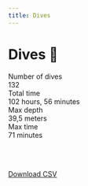 ```yaml
---
title: Dives
---
```


# Dives 🤿
<div style={{ display: 'flex', gap: '10px' }}>
  <div className='statBox'>
    <div className='label'>
      Number of dives
    </div>
    <div className='value'>
      132
    </div>
  </div>
  <div className='statBox'>
    <div className='label'>
      Total time
    </div>
    <div className='value'>
      102 hours, 56 minutes
    </div>
  </div>
  <div className='statBox'>
    <div className='label'>
      Max depth
    </div>
    <div className='value'>
      39,5 meters
    </div>
  </div>
  <div className='statBox'>
    <div className='label'>
      Max time
    </div>
    <div className='value'>
      71 minutes
    </div>
  </div>
</div>

<br /><br />

[Download CSV](/dives.csv)